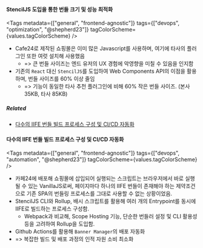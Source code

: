 
#### StencilJS 도입을 통한 번들 크기 및 성능 최적화

<Tags
  metadata={["general", "frontend-agnostic"]}
  tags={["devops", "optimization", "@shepherd23"]}
  tagColorScheme={values.tagColorScheme}
/>

- Cafe24로 제작된 쇼핑몰은 이미 많은 Javascript를 사용하며, 여기에 타사의 플러그인 또한 여럿 설치해 사용했음
  - => 큰 번들 사이즈는 엔드 유저의 UX 경험에 악영향을 미칠 수 있음을 인지함
- 기존의 `React` 대신 `StencilJS`를 도입하여 Web Components API의 이점을 활용하며, 번들 사이즈를 60% 이상 줄임
  - => 기능이 동일한 타사 추천 플러그인에 비해 60% 작은 번들 사이즈. (본사 35KB, 타사 85KB)

##### Related

- [다수의 IIFE 번들 빌드 프로세스 구성 및 CI/CD 자동화](#다수의-iife-번들-빌드-프로세스-구성-및-ci/cd-자동화)

#### 다수의 IIFE 번들 빌드 프로세스 구성 및 CI/CD 자동화

<Tags
  metadata={["general", "frontend-agnostic"]}
  tags={["devops", "automation", "@shepherd23"]}
  tagColorScheme={values.tagColorScheme}
/>

- 카페24에 배포해 쇼핑몰에 삽입되어 실행되는 스크립트는 브라우저에서 바로 실행될 수 있는 VanillaJS로써, 페이지마다 하나의 IIFE 번들이 존재해야 하는 제약조건으로 기존 SPA의 번들링 프로세스를 그대로 사용할 수 없는 상황이었음.
- StencilJS CLI와 Rollup, 배시 스크립트를 활용해 여러 개의 Entrypoint를 동시에 IIFE로 빌드하는 프로세스 구성함.
  - Webpack과 비교해, Scope Hosting 기능, 단순한 번들러 설정 및 CLI 활용성 등을 고려하여 Rollup을 도입함.
- Github Actions를 활용해 `Banner Manager`의 배포 자동화
- => 복잡한 빌드 및 배포 과정의 인적 자원 소비 최소화
